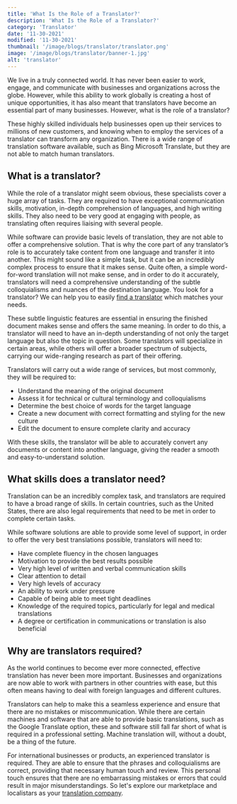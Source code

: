 ```yaml
---
title: 'What Is the Role of a Translator?'
description: 'What Is the Role of a Translator?'
category: 'Translator'
date: '11-30-2021'
modified: '11-30-2021'
thumbnail: '/image/blogs/translator/translator.png'
image: '/image/blogs/translator/banner-1.jpg'
alt: 'translator'
---
```


We live in a truly connected world. It has never been easier to work, engage, and communicate with businesses and organizations across the globe. However, while this ability to work globally is creating a host of unique opportunities, it has also meant that translators have become an essential part of many businesses. However, what is the role of a translator?

These highly skilled individuals help businesses open up their services to millions of new customers, and knowing when to employ the services of a translator can transform any organization. There is a wide range of translation software available, such as Bing Microsoft Translate, but they are not able to match human translators.

## What is a translator?

While the role of a translator might seem obvious, these specialists cover a huge array of tasks. They are required to have exceptional communication skills, motivation, in-depth comprehension of languages, and high writing skills. They also need to be very good at engaging with people, as translating often requires liaising with several people.

While software can provide basic levels of translation, they are not able to offer a comprehensive solution. That is why the core part of any translator’s role is to accurately take content from one language and transfer it into another. This might sound like a simple task, but it can be an incredibly complex process to ensure that it makes sense. Quite often, a simple word-for-word translation will not make sense, and in order to do it accurately, translators will need a comprehensive understanding of the subtle colloquialisms and nuances of the destination language. You look for a translator? We can help you to easily <a href="/translator" title="find a translator">find a translator</a> which matches your needs.

These subtle linguistic features are essential in ensuring the finished document makes sense and offers the same meaning. In order to do this, a translator will need to have an in-depth understanding of not only the target language but also the topic in question. Some translators will specialize in certain areas, while others will offer a broader spectrum of subjects, carrying our wide-ranging research as part of their offering.

Translators will carry out a wide range of services, but most commonly, they will be required to:

- Understand the meaning of the original document
- Assess it for technical or cultural terminology and colloquialisms
- Determine the best choice of words for the target language
- Create a new document with correct formatting and styling for the new culture
- Edit the document to ensure complete clarity and accuracy

With these skills, the translator will be able to accurately convert any documents or content into another language, giving the reader a smooth and easy-to-understand solution.

## What skills does a translator need?

Translation can be an incredibly complex task, and translators are required to have a broad range of skills. In certain countries, such as the United States, there are also legal requirements that need to be met in order to complete certain tasks.

While software solutions are able to provide some level of support, in order to offer the very best translations possible, translators will need to:

- Have complete fluency in the chosen languages
- Motivation to provide the best results possible
- Very high level of written and verbal communication skills
- Clear attention to detail
- Very high levels of accuracy
- An ability to work under pressure
- Capable of being able to meet tight deadlines
- Knowledge of the required topics, particularly for legal and medical translations
- A degree or certification in communications or translation is also beneficial

## Why are translators required?

As the world continues to become ever more connected, effective translation has never been more important. Businesses and organizations are now able to work with partners in other countries with ease, but this often means having to deal with foreign languages and different cultures.

Translators can help to make this a seamless experience and ensure that there are no mistakes or miscommunication. While there are certain machines and software that are able to provide basic translations, such as the Google Translate option, these and software still fall far short of what is required in a professional setting. Machine translation will, without a doubt, be a thing of the future.

For international businesses or products, an experienced translator is required. They are able to ensure that the phrases and colloquialisms are correct, providing that necessary human touch and review. This personal touch ensures that there are no embarrassing mistakes or errors that could result in major misunderstandings. So let's explore our marketplace and localistars as your <a href="https://localistars.com" title="translation company">translation company</a>.

